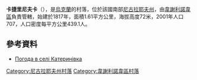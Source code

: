 {{coord|47|13|54|N|31|29|48|E|scale:100000|display=title}}

'''卡捷里尼夫卡'''（{{lang-uk|Катеринівка}}），是[[烏克蘭|烏克蘭]]的村落，位於該國南部[[尼古拉耶夫州|尼古拉耶夫州]]，由[[韋謝利諾韋區|韋謝利諾韋區]]負責管轄，始建於1817年，面積1.61平方公里，海拔高度72米，2001年人口707，人口密度每平方公里439.1人。

==參考資料==
* [http://weather.in.ua/ua/nikolaevskaja/10287 Погода в селі Катеринівка] {{Wayback|url=http://weather.in.ua/ua/nikolaevskaja/10287 |date=20200927051300 }}

[[Category:尼古拉耶夫州村落|Category:尼古拉耶夫州村落]]
[[Category:韋謝利諾韋區村落|Category:韋謝利諾韋區村落]]


{{Mykolaiv-geo-stub}}